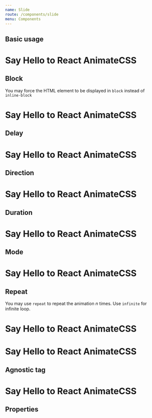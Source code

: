 ```yaml
---
name: Slide
route: /components/slide
menu: Components
---
```



## Basic usage

<Playground>
  <h1>Say Hello to React
    <Slide animate={true}>
      AnimateCSS
    </Slide>  
  </h1>
</Playground>

## Block

You may force the HTML element to be displayed in `block` instead of `inline-block`

<Playground>
  <h1>Say Hello to React
    <Slide animate={true} block>
      AnimateCSS
    </Slide>  
  </h1>
</Playground>

## Delay

<Playground>
  <h1>Say Hello to React
    <Slide animate={true} delay="5s">
      AnimateCSS
    </Slide>  
  </h1>
</Playground>

## Direction

<Playground>
  <h1>Say Hello to React
    <Slide animate={true} direction="right">
      AnimateCSS
    </Slide>  
  </h1>
</Playground>

## Duration

<Playground>
  <h1>Say Hello to React
    <Slide animate={true} duration="5s">
      AnimateCSS
    </Slide>  
  </h1>
</Playground>

## Mode

<Playground>
  <h1>Say Hello to React
    <Slide animate={true} mode="out">
      AnimateCSS
    </Slide>  
  </h1>
</Playground>

## Repeat

You may use `repeat` to repeat the animation _n_ times. Use `infinite` for infinite loop.

<Playground>
  <h1>Say Hello to React
    <Slide animate={true} repeat="3">
      AnimateCSS
    </Slide>  
  </h1>
</Playground>

<Playground>
  <h1>Say Hello to React
    <Slide animate={true} repeat="infinite">
      AnimateCSS
    </Slide>  
  </h1>
</Playground>

## Agnostic tag

<Playground>
  <h1>Say Hello to React
    <Slide animate={true} as="em">
      AnimateCSS
    </Slide>  
  </h1>
</Playground>

## Properties

<Props of={Slide} />